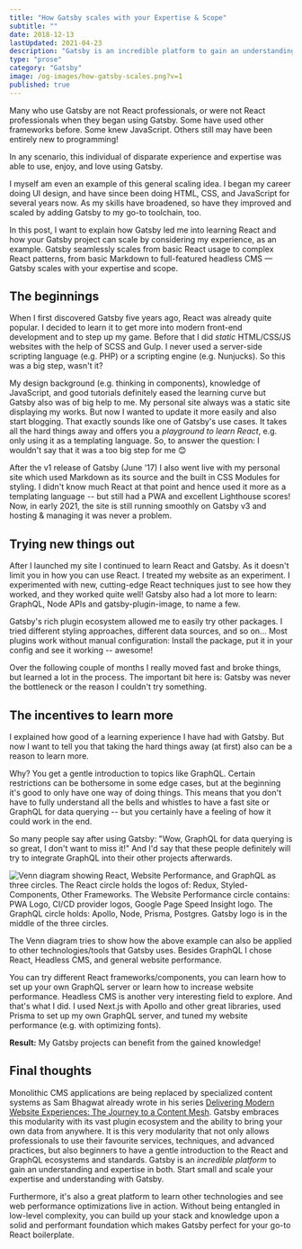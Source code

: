 ```yaml
---
title: "How Gatsby scales with your Expertise & Scope"
subtitle: ""
date: 2018-12-13
lastUpdated: 2021-04-23
description: "Gatsby is an incredible platform to gain an understanding and expertise in React and GraphQL. Start small and scale your expertise and understanding with Gatsby."
type: "prose"
category: "Gatsby"
image: /og-images/how-gatsby-scales.png?v=1
published: true
---
```


Many who use Gatsby are not React professionals, or were not React professionals when they began using Gatsby. Some have used other frameworks before. Some knew JavaScript. Others still may have been entirely new to programming!

In any scenario, this individual of disparate experience and expertise was able to use, enjoy, and love using Gatsby.

I myself am even an example of this general scaling idea. I began my career doing UI design, and have since been doing HTML, CSS, and JavaScript for several years now. As my skills have broadened, so have they improved and scaled by adding Gatsby to my go-to toolchain, too.

In this post, I want to explain how Gatsby led me into learning React and how your Gatsby project can scale by considering my experience, as an example. Gatsby seamlessly scales from basic React usage to complex React patterns, from basic Markdown to full-featured headless CMS — Gatsby scales with your expertise and scope.

## The beginnings

When I first discovered Gatsby five years ago, React was already quite popular. I decided to learn it to get more into modern front-end development and to step up my game. Before that I did _static_ HTML/CSS/JS websites with the help of SCSS and Gulp. I never used a server-side scripting language (e.g. PHP) or a scripting engine (e.g. Nunjucks). So this was a big step, wasn't it?

My design background (e.g. thinking in components), knowledge of JavaScript, and good tutorials definitely eased the learning curve but Gatsby also was of big help to me. My personal site always was a static site displaying my works. But now I wanted to update it more easily and also start blogging. That exactly sounds like one of Gatsby's use cases. It takes all the hard things away and offers you a _playground to learn React_, e.g. only using it as a templating language. So, to answer the question: I wouldn't say that it was a too big step for me 😊

After the v1 release of Gatsby (June '17) I also went live with my personal site which used Markdown as its source and the built in CSS Modules for styling. I didn't know much React at that point and hence used it more as a templating language -- but still had a PWA and excellent Lighthouse scores! Now, in early 2021, the site is still running smoothly on Gatsby v3 and hosting & managing it was never a problem.

## Trying new things out

After I launched my site I continued to learn React and Gatsby. As it doesn't limit you in how you can use React. I treated my website as an experiment. I experimented with new, cutting-edge React techniques just to see how they worked, and they worked quite well! Gatsby also had a lot more to learn: GraphQL, Node APIs and gatsby-plugin-image, to name a few.

Gatsby's rich plugin ecosystem allowed me to easily try other packages. I tried different styling approaches, different data sources, and so on... Most plugins work without manual configuration: Install the package, put it in your config and see it working -- awesome!

Over the following couple of months I really moved fast and broke things, but learned a lot in the process. The important bit here is: Gatsby was never the bottleneck or the reason I couldn't try something.

## The incentives to learn more

I explained how good of a learning experience I have had with Gatsby. But now I want to tell you that taking the hard things away (at first) also can be a reason to learn more.

Why? You get a gentle introduction to topics like GraphQL. Certain restrictions can be bothersome in some edge cases, but at the beginning it's good to only have one way of doing things. This means that you don't have to fully understand all the bells and whistles to have a fast site or GraphQL for data querying -- but you certainly have a feeling of how it could work in the end.

So many people say after using Gatsby: "Wow, GraphQL for data querying is so great, I don't want to miss it!" And I'd say that these people definitely will try to integrate GraphQL into their other projects afterwards.

![Venn diagram showing React, Website Performance, and GraphQL as three circles. The React circle holds the logos of: Redux, Styled-Components, Other Frameworks. The Website Performance circle contains: PWA Logo, CI/CD provider logos, Google Page Speed Insight logo. The GraphQL circle holds: Apollo, Node, Prisma, Postgres. Gatsby logo is in the middle of the three circles.](./incentives-to-learn-more.jpg)

The Venn diagram tries to show how the above example can also be applied to other technologies/tools that Gatsby uses. Besides GraphQL I chose React, Headless CMS, and general website performance.

You can try different React frameworks/components, you can learn how to set up your own GraphQL server or learn how to increase website performance. Headless CMS is another very interesting field to explore. And that's what I did. I used Next.js with Apollo and other great libraries, used Prisma to set up my own GraphQL server, and tuned my website performance (e.g. with optimizing fonts).

**Result:** My Gatsby projects can benefit from the gained knowledge!

## Final thoughts

Monolithic CMS applications are being replaced by specialized content systems as Sam Bhagwat already wrote in his series [Delivering Modern Website Experiences: The Journey to a Content Mesh](https://www.gatsbyjs.com/blog/2018-10-04-journey-to-the-content-mesh/). Gatsby embraces this modularity with its vast plugin ecosystem and the ability to bring your own data from anywhere. It is this very modularity that not only allows professionals to use their favourite services, techniques, and advanced practices, but also beginners to have a gentle introduction to the React and GraphQL ecosystems and standards. Gatsby is an _incredible platform_ to gain an understanding and expertise in both. Start small and scale your expertise and understanding with Gatsby.

Furthermore, it's also a great platform to learn other technologies and see web performance optimizations live in action. Without being entangled in low-level complexity, you can build up your stack and knowledge upon a solid and performant foundation which makes Gatsby perfect for your go-to React boilerplate.


